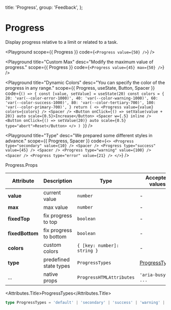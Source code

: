 
  title: 'Progress',
  group: 'Feedback',
};

# Progress

Display progress relative to a limit or related to a task.

<Playground
  scope={{ Progress }}
  code={`
<Progress value={50} />
`}
/>

<Playground
  title="Custom Max"
  desc="Modify the maximum value of progress."
  scope={{ Progress }}
  code={`
<Progress value={45} max={50} />
`}
/>

<Playground
  title="Dynamic Colors"
  desc="You can specify the color of the progress in any range."
  scope={{ Progress, useState, Button, Spacer }}
  code={`
() => {
  const [value, setValue] = useState(20)
  const colors = {
    20: 'var(--color-error-1000)',
    40: 'var(--color-warning-1000)',
    60: 'var(--color-success-1000)',
    80: 'var(--color-tertiary-700)',
    100: 'var(--color-primary-700)',
  }
  return (
    <>
      <Progress value={value} colors={colors} />
      <Spacer />
      <Button onClick={() => setValue(value + 20)} auto scale={0.5}>Increase</Button>
      <Spacer w={.5} inline />
      <Button onClick={() => setValue(20)} auto scale={0.5} type="abort">Reset</Button>
    </>
  )
}
`}
/>

<Playground
  title="Type"
  desc="We prepared some different styles in advance."
  scope={{ Progress, Spacer }}
  code={`
<>
  <Progress type="secondary" value={10} />
  <Spacer />
  <Progress type="success" value={45} />
  <Spacer />
  <Progress type="warning" value={100} />
  <Spacer />
  <Progress type="error" value={21} />
</>
`}
/>

<Attributes edit="/app/components/progress.mdx">
<Attributes.Title>Progress.Props</Attributes.Title>

| Attribute       | Description            | Type                        | Accepted values                 | Default   |
| --------------- | ---------------------- | --------------------------- | ------------------------------- | --------- |
| **value**       | current value          | `number`                    | -                               | 0         |
| **max**         | max value              | `number`                    | -                               | 100       |
| **fixedTop**    | fix progress to top    | `boolean`                   | -                               | `false`   |
| **fixedBottom** | fix progress to bottom | `boolean`                   | -                               | `false`   |
| **colors**      | custom colors          | `{ [key: number]: string }` | -                               | -         |
| **type**        | predefined state types | `ProgressTypes`             | [ProgressTypes](#progresstypes) | `default` |
| ...             | native props           | `ProgressHTMLAttributes`    | `'aria-busy', ...`              | -         |

<Attributes.Title>ProgressTypes</Attributes.Title>

```ts
type ProgressTypes = 'default' | 'secondary' | 'success' | 'warning' | 'error';
```

</Attributes>
